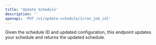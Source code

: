 ```yaml
---
title: 'Update Schedule'
description: ''
openapi: 'PUT /v1/update-schedule/{cron_job_id}'
---
```


Given the schedule ID and updated configuration, this endpoint updates your schedule and returns the updated schedule.

